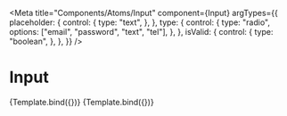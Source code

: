 
<Meta
  title="Components/Atoms/Input"
  component={Input}
  argTypes={{
    placeholder: {
      control: {
        type: "text",
      },
    },
    type: {
      control: {
        type: "radio",
        options: ["email", "password", "text", "tel"],
      },
    },
    isValid: {
      control: {
        type: "boolean",
      },
    },
  }}
/>

# Input


<Canvas>
  <Story
    name="Email input"
    args={{ type: "email", placeholder: "username@domain.com", isValid: true }}
  >
    {Template.bind({})}
  </Story>
  <Story
    name="Password input"
    args={{ type: "password", placeholder: "Password", isValid: true }}
  >
    {Template.bind({})}
  </Story>
</Canvas>